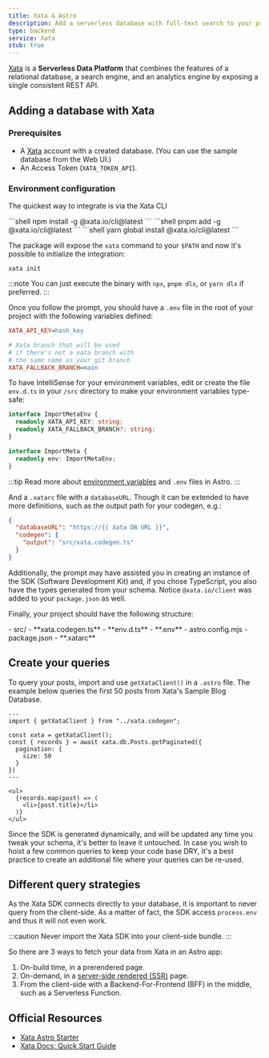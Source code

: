 ```yaml
---
title: Xata & Astro
description: Add a serverless database with full-text search to your project with Xata
type: backend
service: Xata
stub: true
---
```



[Xata](https://xata.io) is a **Serverless Data Platform** that combines the features of a relational database, a search engine, and an analytics engine by exposing a single consistent REST API.

## Adding a database with Xata

### Prerequisites

- A [Xata](https://app.xata.io/signin) account with a created database. (You can use the sample database from the Web UI.)
- An Access Token (`XATA_TOKEN_API`).

### Environment configuration

The quickest way to integrate is via the Xata CLI

<PackageManagerTabs>
  <Fragment slot="npm">
  ```shell
  npm install -g @xata.io/cli@latest
  ```
  </Fragment>
  <Fragment slot="pnpm">
  ```shell
  pnpm add -g @xata.io/cli@latest
  ```
  </Fragment>
  <Fragment slot="yarn">
  ```shell
  yarn global install @xata.io/cli@latest
  ```
  </Fragment>
</PackageManagerTabs>

The package will expose the `xata` command to your `$PATH` and now it's possible to initialize the integration:

```shell
xata init
```

:::note
You can just execute the binary with `npx`, `pnpm dlx`, or `yarn dlx` if preferred.
:::

Once you follow the prompt, you should have a `.env` file in the root of your project with the following variables defined:

```ini title=".env"
XATA_API_KEY=hash_key

# Xata branch that will be used
# if there's not a xata branch with
# the same name as your git branch
XATA_FALLBACK_BRANCH=main
```

To have IntelliSense for your environment variables, edit or create the file `env.d.ts` in your `/src` directory to make your environment variables type-safe:

```ts title="src/env.d.ts"
interface ImportMetaEnv {
  readonly XATA_API_KEY: string;
  readonly XATA_FALLBACK_BRANCH?: string;
}

interface ImportMeta {
  readonly env: ImportMetaEnv;
}
```

:::tip
Read more about [environment variables](/en/guides/environment-variables/) and `.env` files in Astro.
:::

And a `.xatarc` file with a `databaseURL`. Though it can be extended to have more definitions, such as the output path for your codegen, e.g.:

```json title=".xatarc"
{
  "databaseURL": "https://{{ Xata DB URL }}",
  "codegen": {
    "output": "src/xata.codegen.ts"
  }
}
```

Additionally, the prompt may have assisted you in creating an instance of the SDK (Software Development Kit) and, if you chose TypeScript, you also have the types generated from your schema. Notice `@xata.io/client` was added to your `package.json` as well.

Finally, your project should have the following structure:

<FileTree title="Project Structure">
- src/
  - **xata.codegen.ts**
  - **env.d.ts**
- **.env**
- astro.config.mjs
- package.json
- **.xatarc**
</FileTree>

## Create your queries

To query your posts, import and use `getXataClient()` in a `.astro` file. The example below queries the first 50 posts from Xata's Sample Blog Database.

```astro title="src/pages/blog/index.astro"
---
import { getXataClient } from "../xata.codegen";

const xata = getXataClient();
const { records } = await xata.db.Posts.getPaginated({
  pagination: {
    size: 50
  }
})
---

<ul>
  {records.map(post) => (
    <li>{post.title}</li>
  )}
</ul>
```

Since the SDK is generated dynamically, and will be updated any time you tweak your schema, it's better to leave it untouched. In case you wish to hoist a few common queries to keep your code base DRY, it's a best practice to create an additional file where your queries can be re-used.

## Different query strategies

As the Xata SDK connects directly to your database, it is important to never query from the client-side. As a matter of fact, the SDK access `process.env` and thus it will not even work.

:::caution
Never import the Xata SDK into your client-side bundle.
:::

So there are 3 ways to fetch your data from Xata in an Astro app:

1. On-build time, in a prerendered page.
2. On-demand, in a [server-side rendered (SSR)](/en/guides/server-side-rendering/#enabling-ssr-in-your-project) page.
3. From the client-side with a Backend-For-Frontend (BFF) in the middle, such as a Serverless Function.

## Official Resources
- [Xata Astro Starter](https://github.com/xataio/examples/tree/main/apps/starter-astro)
- [Xata Docs: Quick Start Guide](https://xata.io/docs/getting-started/quickstart-astro)

